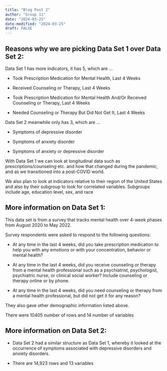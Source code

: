 ```yaml
---
title: "Blog Post 2"
author: "Group 11"
date: "2024-03-25"
date-modified: "2024-03-25"
draft: FALSE
---
```


## Reasons why we are picking Data Set 1 over Data Set 2:

Data Set 1 has more indicators, it has 5, which are … 

- Took Prescription Medication for Mental Health, Last 4 Weeks

- Received Counseling or Therapy, Last 4 Weeks

- Took Prescription Medication for Mental Health And/Or Received Counseling or Therapy, Last 4 Weeks

- Needed Counseling or Therapy But Did Not Get It, Last 4 Weeks

Data Set 2 meanwhile only has 3, which are … 

- Symptoms of depressive disorder

- Symptoms of anxiety disorder 

- Symptoms of anxiety or depressive disorder 

With Data Set 1 we can look at longitudinal data such as prescriptions/counseling etc. and how that changed during the pandemic, and as we transitioned into a post-COVID world. 

We also plan to look at indicators relative to their region of the United States and also by their subgroup to look for correlated variables. Subgroups include age, education level, sex, and race

## More information on Data Set 1:

This data set is from a survey that tracks mental health over 4-week phases from August 2020 to May 2022.

Survey respondents were asked to respond to the following questions:

- At any time in the last 4 weeks, did you take prescription medication to help you with any emotions or with your concentration, behavior or mental health?

- At any time in the last 4 weeks, did you receive counseling or therapy from a mental health professional such as a psychiatrist, psychologist, psychiatric nurse, or clinical social worker? Include counseling or therapy online or by phone.

- At any time in the last 4 weeks, did you need counseling or therapy from a mental health professional, but did not get it for any reason?

They also gave other demographic information listed above. 

There were 10405 number of rows and 14 number of variables

## More information on Data Set 2: 

- Data Set 2 had a similar structure as Data Set 1, whereby it looked at the occurrence of symptoms associated with depressive disorders and anxiety disorders.

- There are 14,923 rows and 13 variables
